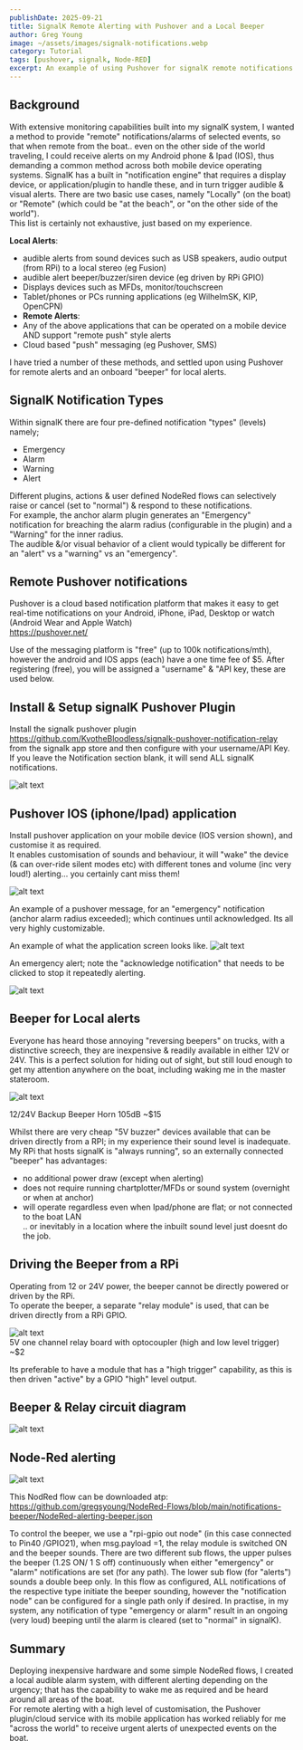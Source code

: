 ```yaml
---
publishDate: 2025-09-21
title: SignalK Remote Alerting with Pushover and a Local Beeper
author: Greg Young
image: ~/assets/images/signalk-notifications.webp
category: Tutorial
tags: [pushover, signalk, Node-RED]
excerpt: An example of using Pushover for signalK remote notifications across Android and IOS devices; and an inexpensive beeper locally that will ensure it wakes you in the middle of the night.
---
```


## Background

With extensive monitoring capabilities built into my signalK system, I wanted a method to provide "remote" notifications/alarms of selected events, so that when remote from the boat.. even on the other side of the world traveling, I could receive alerts on my Android phone & Ipad (IOS), thus demanding a common method across both mobile device operating systems.
SignalK has a built in "notification engine" that requires a display device, or application/plugin to handle these, and in turn trigger audible & visual alerts.
There are two basic use cases, namely "Locally" (on the boat) or "Remote" (which could be "at the beach", or "on the other side of the world").  
This list is certainly not exhaustive, just based on my experience.

**Local Alerts**:

- audible alerts from sound devices such as USB speakers, audio output (from RPi) to a local stereo (eg Fusion)
- audible alert beeper/buzzer/siren device (eg driven by RPi GPIO)
- Displays devices such as MFDs, monitor/touchscreen
- Tablet/phones or PCs running applications (eg WilhelmSK, KIP, OpenCPN)
- **Remote Alerts**:
- Any of the above applications that can be operated on a mobile device AND support "remote push" style alerts
- Cloud based "push" messaging (eg Pushover, SMS)

I have tried a number of these methods, and settled upon using Pushover for remote alerts and an onboard "beeper" for local alerts.

## SignalK Notification Types

Within signalK there are four pre-defined notification "types" (levels) namely;

- Emergency
- Alarm
- Warning
- Alert

Different plugins, actions & user defined NodeRed flows can selectively raise or cancel (set to "normal") & respond to these notifications.  
For example, the anchor alarm plugin generates an "Emergency" notification for breaching the alarm radius (configurable in the plugin) and a "Warning" for the inner radius.  
The audible &/or visual behavior of a client would typically be different for an "alert" vs a "warning" vs an "emergency".

## Remote Pushover notifications

Pushover is a cloud based notification platform that makes it easy to get real-time notifications on your Android, iPhone, iPad, Desktop or watch (Android Wear and Apple Watch)  
https://pushover.net/

Use of the messaging platform is "free" (up to 100k notifications/mth), however the android and IOS apps (each) have a one time fee of $5.
After registering (free), you will be assigned a "username" & "API key, these are used below.

## Install & Setup signalK Pushover Plugin

Install the signalk pushover plugin
https://github.com/KvotheBloodless/signalk-pushover-notification-relay  
from the signalk app store and then configure with your username/API Key.  
If you leave the Notification section blank, it will send ALL signalK notifications.

![alt text](../../public/images/posts/signalk-remote-local-alerts/pushover-plugin-setup.webp)

## Pushover IOS (iphone/Ipad) application

Install pushover application on your mobile device (IOS version shown), and customise it as required.  
It enables customisation of sounds and behaviour, it will "wake" the device (& can over-ride silent modes etc) with different tones and volume (inc very loud!) alerting... you certainly cant miss them!

![alt text](../../public/images/posts/signalk-remote-local-alerts/pushover-ipad-app-config.webp)

An example of a pushover message, for an "emergency" notification (anchor alarm radius exceeded); which continues until acknowledged.
Its all very highly customizable.

An example of what the application screen looks like.
![alt text](../../public/images/posts/signalk-remote-local-alerts/pushover-alerts2.webp)

An emergency alert; note the "acknowledge notification" that needs to be clicked to stop it repeatedly alerting.

![alt text](../../public/images/posts/signalk-remote-local-alerts/pushover-alerts.webp)

## Beeper for Local alerts

Everyone has heard those annoying "reversing beepers" on trucks, with a distinctive screech, they are inexpensive & readily available in either 12V or 24V. This is a perfect solution for hiding out of sight, but still loud enough to get my attention anywhere on the boat, including waking me in the master stateroom.

![alt text](../../public/images/posts/signalk-remote-local-alerts/beeper-horn.webp)

12/24V Backup Beeper Horn 105dB ~$15

Whilst there are very cheap "5V buzzer" devices available that can be driven directly from a RPI; in my experience their sound level is inadequate.  
My RPi that hosts signalK is "always running", so an externally connected "beeper" has advantages:

- no additional power draw (except when alerting)
- does not require running chartplotter/MFDs or sound system (overnight or when at anchor)
- will operate regardless even when Ipad/phone are flat; or not connected to the boat LAN  
  .. or inevitably in a location where the inbuilt sound level just doesnt do the job.

## Driving the Beeper from a RPi

Operating from 12 or 24V power, the beeper cannot be directly powered or driven by the RPi.  
To operate the beeper, a separate "relay module" is used, that can be driven directly from a RPi GPIO.

![alt text](../../public/images/posts/signalk-remote-local-alerts/5V-relay-module.webp)  
5V one channel relay board with optocoupler (high and low level trigger) ~$2

Its preferable to have a module that has a "high trigger" capability, as this is then driven "active" by a GPIO "high" level output.

## Beeper & Relay circuit diagram

![alt text](../../public/images/posts/signalk-remote-local-alerts/signalk-Rpi-local-beeper.webp)

## Node-Red alerting

![alt text](../../public/images/posts/signalk-remote-local-alerts/nodered-notifications-beeper.webp)

This NodRed flow can be downloaded atp:
https://github.com/gregsyoung/NodeRed-Flows/blob/main/notifications-beeper/NodeRed-alerting-beeper.json

To control the beeper, we use a "rpi-gpio out node" (in this case connected to Pin40 /GPIO21), when msg.payload =1, the relay module is switched ON and the beeper sounds.
There are two different sub flows, the upper pulses the beeper (1.2S ON/ 1 S off) continuously when either "emergency" or "alarm" notifications are set (for any path). The lower sub flow (for "alerts") sounds a double beep only.
In this flow as configured, ALL notifications of the respective type initiate the beeper sounding, however the "notification node" can be configured for a single path only if desired.
In practise, in my system, any notification of type "emergency or alarm" result in an ongoing (very loud) beeping until the alarm is cleared (set to "normal" in signalK).

## Summary

Deploying inexpensive hardware and some simple NodeRed flows, I created a local audible alarm system, with different alerting depending on the urgency; that has the capability to wake me as required and be heard around all areas of the boat.  
For remote alerting with a high level of customisation, the Pushover plugin/cloud service with its mobile application has worked reliably for me "across the world" to receive urgent alerts of unexpected events on the boat.
